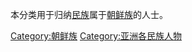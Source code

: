 本分类用于归纳[[民族|民族]]属于[[朝鲜族|朝鲜族]]的人士。

[[Category:朝鲜族|Category:朝鲜族]]
[[Category:亚洲各民族人物|Category:亚洲各民族人物]]